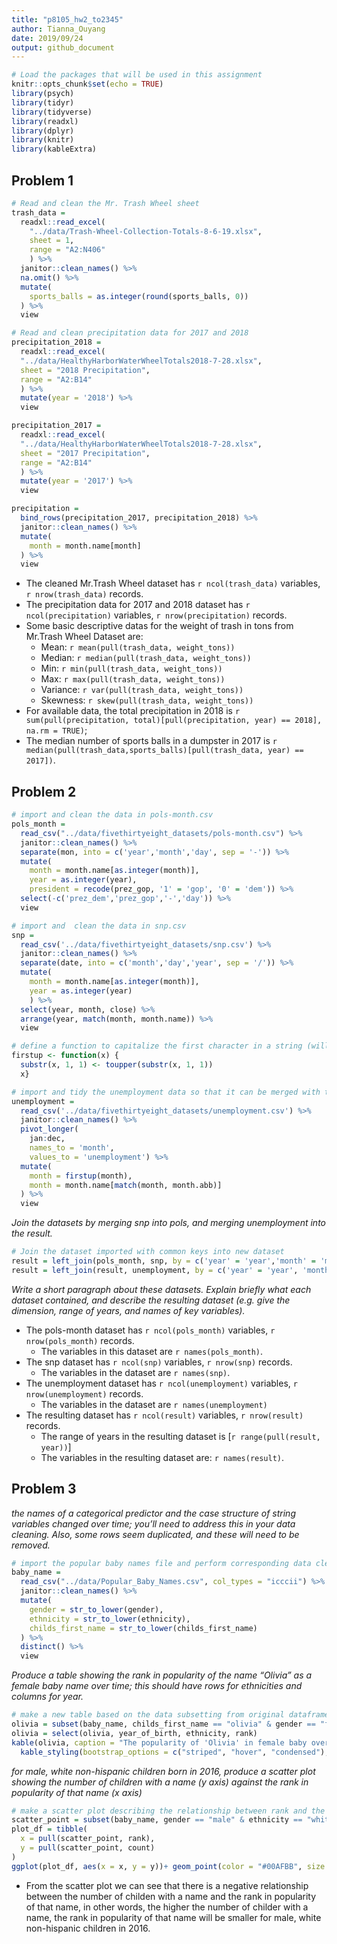 ```yaml
---
title: "p8105_hw2_to2345"
author: Tianna_Ouyang
date: 2019/09/24
output: github_document
---
```


```r
# Load the packages that will be used in this assignment
knitr::opts_chunk$set(echo = TRUE)
library(psych)
library(tidyr)
library(tidyverse)
library(readxl)
library(dplyr)
library(knitr)
library(kableExtra)

```

## Problem 1

```r
# Read and clean the Mr. Trash Wheel sheet
trash_data = 
  readxl::read_excel(
    "../data/Trash-Wheel-Collection-Totals-8-6-19.xlsx",
    sheet = 1,
    range = "A2:N406"
    ) %>%
  janitor::clean_names() %>%
  na.omit() %>% 
  mutate(
    sports_balls = as.integer(round(sports_balls, 0))
  ) %>% 
  view

# Read and clean precipitation data for 2017 and 2018
precipitation_2018 = 
  readxl::read_excel(
  "../data/HealthyHarborWaterWheelTotals2018-7-28.xlsx",
  sheet = "2018 Precipitation",
  range = "A2:B14"
  ) %>% 
  mutate(year = '2018') %>% 
  view

precipitation_2017 = 
  readxl::read_excel(
  "../data/HealthyHarborWaterWheelTotals2018-7-28.xlsx",
  sheet = "2017 Precipitation",
  range = "A2:B14"
  ) %>% 
  mutate(year = '2017') %>% 
  view

precipitation =
  bind_rows(precipitation_2017, precipitation_2018) %>% 
  janitor::clean_names() %>% 
  mutate(
    month = month.name[month]
  ) %>% 
  view
```


* The cleaned Mr.Trash Wheel dataset has `r ncol(trash_data)` variables, `r nrow(trash_data)` records.
* The precipitation data for 2017 and 2018 dataset has `r ncol(precipitation)` variables, `r nrow(precipitation)` records.
* Some basic descriptive datas for the weight of trash in tons from Mr.Trash Wheel Dataset are:
  + Mean: `r mean(pull(trash_data, weight_tons))`
  + Median: `r median(pull(trash_data, weight_tons))`
  + Min: `r min(pull(trash_data, weight_tons))`
  + Max: `r max(pull(trash_data, weight_tons))`
  + Variance: `r var(pull(trash_data, weight_tons))`
  + Skewness: `r skew(pull(trash_data, weight_tons))`

* For available data, the total precipitation in 2018 is `r sum(pull(precipitation, total)[pull(precipitation, year) == 2018], na.rm = TRUE)`;
* The median number of sports balls in a dumpster in 2017 is `r median(pull(trash_data,sports_balls)[pull(trash_data, year) == 2017])`.

## Problem 2

```r
# import and clean the data in pols-month.csv
pols_month = 
  read_csv("../data/fivethirtyeight_datasets/pols-month.csv") %>% 
  janitor::clean_names() %>% 
  separate(mon, into = c('year','month','day', sep = '-')) %>% 
  mutate(
    month = month.name[as.integer(month)],
    year = as.integer(year),
    president = recode(prez_gop, '1' = 'gop', '0' = 'dem')) %>% 
  select(-c('prez_dem','prez_gop','-','day')) %>% 
  view
```

```r
# import and  clean the data in snp.csv
snp = 
  read_csv('../data/fivethirtyeight_datasets/snp.csv') %>% 
  janitor::clean_names() %>% 
  separate(date, into = c('month','day','year', sep = '/')) %>% 
  mutate(
    month = month.name[as.integer(month)],
    year = as.integer(year)
    ) %>%
  select(year, month, close) %>%
  arrange(year, match(month, month.name)) %>% 
  view
```



```r
# define a function to capitalize the first character in a string (will eb s)
firstup <- function(x) {
  substr(x, 1, 1) <- toupper(substr(x, 1, 1))
  x}

# import and tidy the unemployment data so that it can be merged with the previous datasets
unemployment = 
  read_csv('../data/fivethirtyeight_datasets/unemployment.csv') %>% 
  janitor::clean_names() %>%
  pivot_longer(
    jan:dec,
    names_to = 'month',
    values_to = 'unemployment') %>%
  mutate(
    month = firstup(month),
    month = month.name[match(month, month.abb)]
  ) %>% 
  view

```


*Join the datasets by merging snp into pols, and merging unemployment into the result.*
```r
# Join the dataset imported with common keys into new dataset 
result = left_join(pols_month, snp, by = c('year' = 'year','month' = 'month'))
result = left_join(result, unemployment, by = c('year' = 'year', 'month' = 'month'))
```


*Write a short paragraph about these datasets. Explain briefly what each dataset contained, and describe the resulting dataset (e.g. give the dimension, range of years, and names of key variables).*

* The pols-month dataset has `r ncol(pols_month)` variables, `r nrow(pols_month)` records. 
  + The variables in this dataset are `r names(pols_month)`.
* The snp dataset has `r ncol(snp)` variables, `r nrow(snp)` records.
  + The variables in the dataset are `r names(snp)`.
* The unemployment dataset has `r ncol(unemployment)` variables, `r nrow(unemployment)` records.
  + The variables in the dataset are `r names(unemployment)`
* The resulting dataset has `r ncol(result)` variables, `r nrow(result)` records.
  + The range of years in the resulting dataset is [`r range(pull(result, year))`]
  + The variables in the resulting dataset are: `r names(result)`.


## Problem 3

*the names of a categorical predictor and the case structure of string variables changed over time; you’ll need to address this in your data cleaning.*
*Also, some rows seem duplicated, and these will need to be removed.*
```r
# import the popular baby names file and perform corresponding data cleaning
baby_name = 
  read_csv("../data/Popular_Baby_Names.csv", col_types = "icccii") %>% 
  janitor::clean_names() %>%
  mutate(
    gender = str_to_lower(gender),
    ethnicity = str_to_lower(ethnicity),
    childs_first_name = str_to_lower(childs_first_name)
  ) %>%
  distinct() %>% 
  view
```

*Produce a table showing the rank in popularity of the name “Olivia” as a female baby name over time; this should have rows for ethnicities and columns for year.*

```r
# make a new table based on the data subsetting from original dataframe with condition
olivia = subset(baby_name, childs_first_name == "olivia" & gender == "female")
olivia = select(olivia, year_of_birth, ethnicity, rank)
kable(olivia, caption = "The popularity of 'Olivia' in female baby over time") %>%
  kable_styling(bootstrap_options = c("striped", "hover", "condensed"), full_width = F)
```

*for male, white non-hispanic children born in 2016, produce a scatter plot showing the number of children with a name (y axis) against the rank in popularity of that name (x axis)*

```r
# make a scatter plot describing the relationship between rank and the count of names
scatter_point = subset(baby_name, gender == "male" & ethnicity == "white non hispanic" & year_of_birth == 2016)
plot_df = tibble(
  x = pull(scatter_point, rank),
  y = pull(scatter_point, count)
)
ggplot(plot_df, aes(x = x, y = y))+ geom_point(color = "#00AFBB", size = 2, shape = 23)
```

*  From the scatter plot we can see that there is a negative relationship between the number of childen with a name and the rank in popularity of that name, in other words, the higher the number of childer with a name, the rank in popularity of that name will be smaller for male, white non-hispanic children in 2016.

